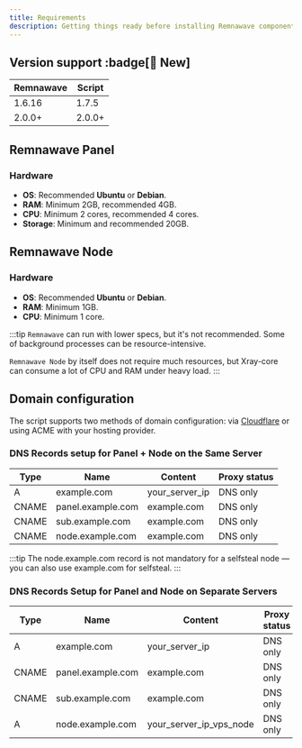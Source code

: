 ---
title: Requirements
description: Getting things ready before installing Remnawave components
---


## Version support :badge[🎉 New]

| Remnawave | Script   |
|-----------|----------|
| 1.6.16    | 1.7.5    |
| 2.0.0+    | 2.0.0+   |

## Remnawave Panel

### Hardware

- **OS**: Recommended **Ubuntu** or **Debian**.
- **RAM**: Minimum 2GB, recommended 4GB.
- **CPU**: Minimum 2 cores, recommended 4 cores.
- **Storage**: Minimum and recommended 20GB.

## Remnawave Node

### Hardware

- **OS**: Recommended **Ubuntu** or **Debian**.
- **RAM**: Minimum 1GB.
- **CPU**: Minimum 1 core.

:::tip
`Remnawave` can run with lower specs, but it's not recommended. Some of background processes can be resource-intensive.

`Remnawave Node` by itself does not require much resources, but Xray-core can consume a lot of CPU and RAM under heavy load.
:::

## Domain configuration
The script supports two methods of domain configuration: via [Cloudflare](https://dash.cloudflare.com/) or using ACME with your hosting provider.

### DNS Records setup for Panel + Node on the Same Server

| Type  | Name              | Content          | Proxy status  |
| ----- | ----------------- | ---------------- | ------------- |
| A     | example.com       | your_server_ip   | DNS only      |
| CNAME | panel.example.com | example.com      | DNS only      |
| CNAME | sub.example.com   | example.com      | DNS only      |
| CNAME | node.example.com  | example.com      | DNS only      |

:::tip
The node.example.com record is not mandatory for a selfsteal node — you can also use example.com for selfsteal.
:::

### DNS Records Setup for Panel and Node on Separate Servers

| Type  | Name              | Content                 | Proxy status  |
| ----- | ----------------- | ----------------------- | ------------- |
| A     | example.com       | your_server_ip          | DNS only      |
| CNAME | panel.example.com | example.com             | DNS only      |
| CNAME | sub.example.com   | example.com             | DNS only      |
| A     | node.example.com  | your_server_ip_vps_node | DNS only      |
